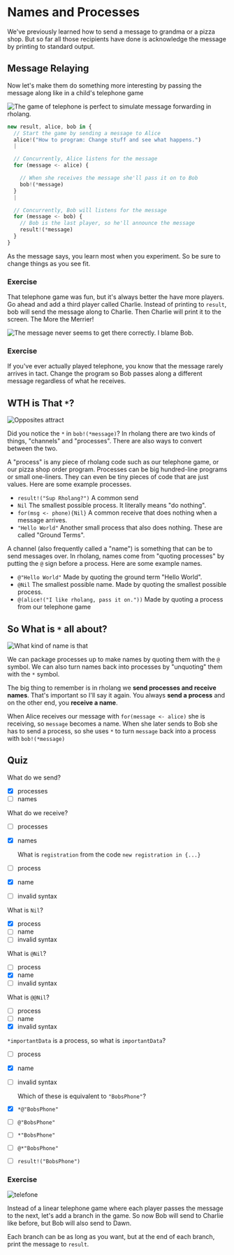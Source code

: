 # Names and Processes

We've previously learned how to send a message to grandma or a pizza shop. But so far all those recipients have done is acknowledge the message by printing to standard output.

## Message Relaying

Now let's make them do something more interesting by passing the message along like in a child's telephone game

![The game of telephone is perfect to simulate message forwarding in rholang.](public/images/docs/build/tut-1/names-telephone.png)

```javascript
new result, alice, bob in {
  // Start the game by sending a message to Alice
  alice!("How to program: Change stuff and see what happens.")
  |

  // Concurrently, Alice listens for the message
  for (message <- alice) {

    // When she receives the message she'll pass it on to Bob
    bob!(*message)
  }
  |

  // Concurrently, Bob will listens for the message
  for (message <- bob) {
    // Bob is the last player, so he'll announce the message
    result!(*message)
  }
}
```

As the message says, you learn most when you experiment. So be sure to change things as you see fit.

### Exercise

That telephone game was fun, but it's always better the have more players. Go ahead and add a third player called Charlie. Instead of printing to `result`, bob will send the message along to Charlie. Then Charlie will print it to the screen. The More the Merrier!

![The message never seems to get there correctly. I blame Bob.](public/images/docs/build/tut-1/names-telephoneChangedMessage.png)

### Exercise

If you've ever actually played telephone, you know that the message rarely arrives in tact. Change the program so Bob passes along a different message regardless of what he receives.

## WTH is That `*`?

![Opposites attract](public/images/docs/build/tut-1/names-inverse.png)

Did you notice the `*` in `bob!(*message)`? In rholang there are two kinds of things, "channels" and "processes". There are also ways to convert between the two.

A "process" is any piece of rholang code such as our telephone game, or our pizza shop order program. Processes can be big hundred-line programs or small one-liners. They can even be tiny pieces of code that are just values. Here are some example processes.

- `result!("Sup Rholang?")` A common send
- `Nil` The smallest possible process. It literally means "do nothing".
- `for(msg <- phone){Nil}` A common receive that does nothing when a message arrives.
- `"Hello World"` Another small process that also does nothing. These are called "Ground Terms".

A channel (also frequently called a "name") is something that can be to send messages over. In rholang, names come from "quoting processes" by putting the `@` sign before a process. Here are some example names.

- `@"Hello World"` Made by quoting the ground term "Hello World".
- `@Nil` The smallest possible name. Made by quoting the smallest possible process.
- `@(alice!("I like rholang, pass it on."))` Made by quoting a process from our telephone game

## So What is `*` all about?

![What kind of name is that](public/images/docs/build/tut-1/names-myNameIs.png)

We can package processes up to make names by quoting them with the `@` symbol. We can also turn names back into processes by "unquoting" them with the `*` symbol.

The big thing to remember is in rholang we **send processes and receive names**. That's important so I'll say it again. You always **send a process** and on the other end, you **receive a name**.

When Alice receives our message with `for(message <- alice)` she is receiving, so `message` becomes a name. When she later sends to Bob she has to send a process, so she uses `*` to turn `message` back into a process with `bob!(*message)`

## Quiz

What do we send?

- [x] processes
- [ ] names

What do we receive?

- [ ] processes
- [x] names

  What is `registration` from the code `new registration in {...}`

- [ ] process
- [x] name
- [ ] invalid syntax

What is `Nil`?

- [x] process
- [ ] name
- [ ] invalid syntax

What is `@Nil`?

- [ ] process
- [x] name
- [ ] invalid syntax

What is `@@Nil`?

- [ ] process
- [ ] name
- [x] invalid syntax

`*importantData` is a process, so what is `importantData`?

- [ ] process
- [x] name
- [ ] invalid syntax

  Which of these is equivalent to `"BobsPhone"`?

- [x] `*@"BobsPhone"`
- [ ] `@"BobsPhone"`
- [ ] `*"BobsPhone"`
- [ ] `@*"BobsPhone"`
- [ ] `result!("BobsPhone")`

### Exercise

![telefone](public/images/docs/build/tut-1/names-telephoneFork.png)

Instead of a linear telephone game where each player passes the message to the next, let's add a branch in the game. So now Bob will send to Charlie like before, but Bob will also send to Dawn.

Each branch can be as long as you want, but at the end of each branch, print the message to `result`.
